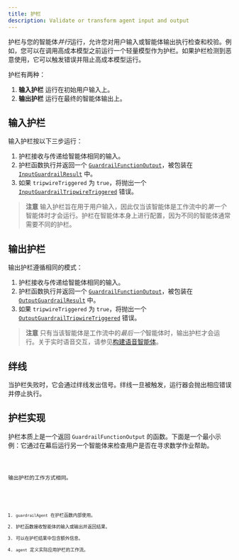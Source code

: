 ```yaml
---
title: 护栏
description: Validate or transform agent input and output
---
```



护栏与您的智能体*并行*运行，允许您对用户输入或智能体输出执行检查和校验。例如，您可以在调用高成本模型之前运行一个轻量模型作为护栏。如果护栏检测到恶意使用，它可以触发错误并阻止高成本模型运行。

护栏有两种：

1. **输入护栏** 运行在初始用户输入上。
2. **输出护栏** 运行在最终的智能体输出上。

## 输入护栏

输入护栏按以下三步运行：

1. 护栏接收与传递给智能体相同的输入。
2. 护栏函数执行并返回一个 [`GuardrailFunctionOutput`](/openai-agents-js/openai/agents/interfaces/guardrailfunctionoutput)，被包装在 [`InputGuardrailResult`](/openai-agents-js/openai/agents/interfaces/inputguardrailresult) 中。
3. 如果 `tripwireTriggered` 为 `true`，将抛出一个 [`InputGuardrailTripwireTriggered`](/openai-agents-js/openai/agents/classes/inputguardrailtripwiretriggered) 错误。

> **注意**
> 输入护栏旨在用于用户输入，因此仅当该智能体是工作流中的*第一个*智能体时才会运行。护栏在智能体本身上进行配置，因为不同的智能体通常需要不同的护栏。

## 输出护栏

输出护栏遵循相同的模式：

1. 护栏接收与传递给智能体相同的输入。
2. 护栏函数执行并返回一个 [`GuardrailFunctionOutput`](/openai-agents-js/openai/agents/interfaces/guardrailfunctionoutput)，被包装在 [`OutputGuardrailResult`](/openai-agents-js/openai/agents/interfaces/outputguardrailresult) 中。
3. 如果 `tripwireTriggered` 为 `true`，将抛出一个 [`OutputGuardrailTripwireTriggered`](/openai-agents-js/openai/agents/classes/outputguardrailtripwiretriggered) 错误。

> **注意**
> 只有当该智能体是工作流中的*最后一个*智能体时，输出护栏才会运行。关于实时语音交互，请参见[构建语音智能体](/openai-agents-js/zh/guides/voice-agents/build#guardrails)。

## 绊线

当护栏失败时，它会通过绊线发出信号。绊线一旦被触发，运行器会抛出相应错误并停止执行。

## 护栏实现

护栏本质上是一个返回 `GuardrailFunctionOutput` 的函数。下面是一个最小示例：它通过在幕后运行另一个智能体来检查用户是否在寻求数学作业帮助。

<Code lang="typescript" code={inputGuardrailExample} title="输入护栏示例" />

输出护栏的工作方式相同。

<Code lang="typescript" code={outputGuardrailExample} title="输出护栏示例" />

1. `guardrailAgent` 在护栏函数内部使用。
2. 护栏函数接收智能体的输入或输出并返回结果。
3. 可以在护栏结果中包含额外信息。
4. `agent` 定义实际应用护栏的工作流。
